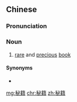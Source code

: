 ==Chinese==
{{zh-forms|t2=祕籍}}

===Pronunciation===
{{zh-pron
|m=mìjí
|c=bei3 zik6
|cat=n
}}

===Noun===
{{zh-noun}}

# {{lb|zh|literary}} [[rare]] and [[precious]] [[book]]

====Synonyms====
* {{zh-l|秘笈}}

[[mg:秘籍]]
[[chr:秘籍]]
[[zh:秘籍]]